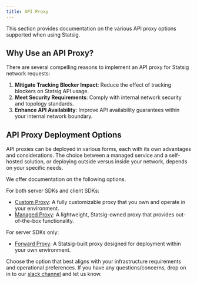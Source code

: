 ```yaml
---
title: API Proxy
---
```


This section provides documentation on the various API proxy options supported when using Statsig.

## Why Use an API Proxy?

There are several compelling reasons to implement an API proxy for Statsig network requests:

1. **Mitigate Tracking Blocker Impact**: Reduce the effect of tracking blockers on Statsig API usage.
2. **Meet Security Requirements**: Comply with internal network security and topology standards.
3. **Enhance API Availability**: Improve API availability guarantees within your internal network boundary.

## API Proxy Deployment Options

API proxies can be deployed in various forms, each with its own advantages and considerations. The choice between a managed service and a self-hosted solution, or deploying outside versus inside your network, depends on your specific needs.

We offer documentation on the following options.

For both server SDKs and client SDKs:

- [Custom Proxy](/custom_proxy): A fully customizable proxy that you own and operate in your environment.
- [Managed Proxy](/infrastructure/managed-proxy): A lightweight, Statsig-owned proxy that provides out-of-the-box functionality.

For server SDKs only:

- [Forward Proxy](/server/concepts/forward_proxy): A Statsig-built proxy designed for deployment within your own environment.

Choose the option that best aligns with your infrastructure requirements and operational preferences. If you have any questions/concerns, drop on in to our [slack channel](https://www.statsig.com/slack) and let us know.
